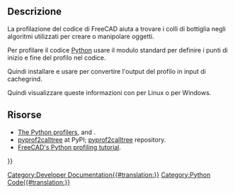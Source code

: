 <languages/>

==Descrizione==

La profilazione del codice di FreeCAD aiuta a trovare i colli di bottiglia negli algoritmi utilizzati per creare o manipolare oggetti.

Per profilare il codice [[Python/it|Python]] usare il modulo standard {{incode|cProfile}} per definire i punti di inizio e fine del profilo nel codice.
{{Code|code=
import cProfile
pr = cProfile.Profile()
pr.enable()

# --------------------------------------
# Lines of code that you want to profile
# --------------------------------------

pr.disable()
pr.dump_stats("/tmp/profile.cprof")
}}

Quindi installare e usare {{incode|pyprof2calltree}} per convertire l'output del profilo in input di cachegrind.
{{Code|code=
pyprof2calltree -i /tmp/profile.cprof -o /tmp/callgrind.out
}}

Quindi visualizzare queste informazioni con {{incode|kcachegrind}} per Linux o {{incode|qcachegrind}} per Windows.
{{Code|code=
kcachegrind /tmp/callgrind.out
}}

== Risorse ==

* [https://docs.python.org/3/library/profile.html The Python profilers], {{incode|cProfile}} and {{incode|python}}.
* [https://pypi.org/project/pyprof2calltree/ pyprof2calltree] at PyPI; [https://github.com/pwaller/pyprof2calltree/ pyprof2calltree] repository.
* [https://forum.freecadweb.org/viewtopic.php?f=10&t=44785 FreeCAD's Python profiling tutorial].

{{Powerdocnavi{{#translation:}}}}
[[Category:Developer Documentation{{#translation:}}]]
[[Category:Python Code{{#translation:}}]]
{{clear}}